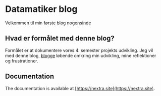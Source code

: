 # Datamatiker blog
 
Velkommen til min første blog nogensinde

## Hvad er formålet med denne blog?

Formålet er at dokumentere vores 4. semester projekts udvikling. 
Jeg vil med denne blog, [blogge](/blog) løbende omkring min udvikling, mine reflektioner og frustrationer.
 

## Documentation

The documentation is available at [https://nextra.site](https://nextra.site).

